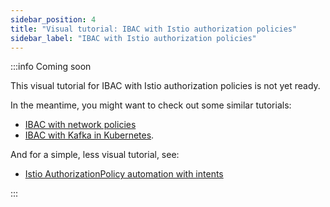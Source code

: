 ```yaml
---
sidebar_position: 4
title: "Visual tutorial: IBAC with Istio authorization policies"
sidebar_label: "IBAC with Istio authorization policies"
---
```



:::info Coming soon

This visual tutorial for IBAC with Istio authorization policies is not yet ready.

In the meantime, you might want to check out some similar tutorials:
* [IBAC with network policies](/quick-visual-tutorials/visual-ibac-network-policies)
* [IBAC with Kafka in Kubernetes](/quick-visual-tutorials/visual-ibac-kafka-k8s).

And for a simple, less visual tutorial, see:
* [Istio AuthorizationPolicy automation with intents](/quick-tutorials/k8s-istio-authorization-policies)

:::
